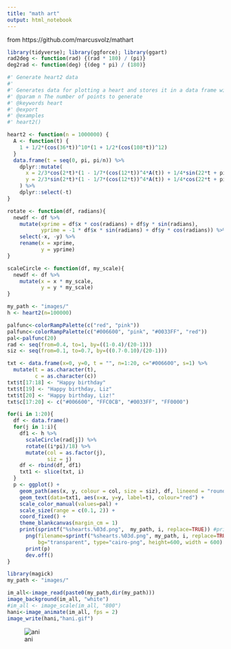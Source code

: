 ```yaml
---
title: "math art"
output: html_notebook
---
```

from https://github.com/marcusvolz/mathart

```r
library(tidyverse); library(ggforce); library(ggart)
rad2deg <- function(rad) {(rad * 180) / (pi)}
deg2rad <- function(deg) {(deg * pi) / (180)}
```

```r
#' Generate heart2 data
#'
#' Generates data for plotting a heart and stores it in a data frame with (x, y) coordinates and radius r
#' @param n The number of points to generate
#' @keywords heart
#' @export
#' @examples
#' heart2()

heart2 <- function(n = 1000000) {
  A <- function(t) {
    1 + 1/2*(cos(36*t))^10*(1 + 1/2*(cos(108*t))^12)
  }
  data.frame(t = seq(0, pi, pi/n)) %>%
    dplyr::mutate(
      x = 2/3*cos(2*t)*(1 - 1/7*(cos(12*t))^4*A(t)) + 1/4*sin(22*t + pi/2),
      y = 2/3*sin(2*t)*(1 - 1/7*(cos(12*t))^4*A(t)) + 1/4*cos(22*t + pi/2)
    ) %>%
    dplyr::select(-t)
}

```

```r
rotate <- function(df, radians){
  newdf <- df %>% 
    mutate(xprime = df$x * cos(radians) + df$y * sin(radians),
           yprime = -1 * df$x * sin(radians) + df$y * cos(radians)) %>% 
    select(-x, -y) %>%
    rename(x = xprime,
           y = yprime)
}
```

```r
scaleCircle <- function(df, my_scale){
  newdf <- df %>%
    mutate(x = x * my_scale,
           y = y * my_scale)
}
```

```r
my_path <- "images/"
h <- heart2(n=100000)

palfunc<-colorRampPalette(c("red", "pink"))
palfunc<-colorRampPalette(c("#006600", "pink", "#0033FF", "red"))
pal<-palfunc(20)
rad <- seq(from=0.4, to=1, by=((1-0.4)/(20-1)))
siz <- seq(from=0.1, to=0.7, by=((0.7-0.10)/(20-1)))

txt <- data.frame(x=0, y=0, t = "", n=1:20, c="#006600", s=1) %>% 
  mutate(t = as.character(t),
         c = as.character(c))
txt$t[17:18] <- "Happy birthday"
txt$t[19] <- "Happy birthday, Liz"
txt$t[20] <- "Happy birthday, Liz!"
txt$c[17:20] <- c("#006600", "FFC0CB", "#0033FF", "FF0000")

for(i in 1:20){
  df <- data.frame()
  for(j in 1:i){
    df1 <- h %>%
      scaleCircle(rad[j]) %>% 
      rotate((i*pi)/18) %>%
      mutate(col = as.factor(j),
             siz = j)
    df <- rbind(df, df1)
    txt1 <- slice(txt, i)
  }
  p <- ggplot() +
    geom_path(aes(x, y, colour = col, size = siz), df, lineend = "round") +
    geom_text(data=txt1, aes(x=x, y=y, label=t), colour="red") +
    scale_color_manual(values=pal) +
    scale_size(range = c(0.1, 2)) +
    coord_fixed() +
    theme_blankcanvas(margin_cm = 1)
    print(sprintf("%shearts.%03d.png",  my_path, i, replace=TRUE)) #print the filename to track progress
      png(filename=sprintf("%shearts.%03d.png", my_path, i, replace=TRUE), #filename - prioritize points
          bg="transparent", type="cairo-png", height=600, width = 600)
      print(p)
      dev.off()
}
```

```r
library(magick)
my_path <- "images/"

im_all<-image_read(paste0(my_path,dir(my_path)))
image_background(im_all, "white")
#im_all <- image_scale(im_all, "800")
hani<-image_animate(im_all, fps = 2)
image_write(hani,"hani.gif")
```

![ani](hani.gif)

